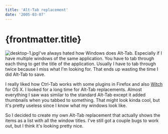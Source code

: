 ```yaml
---
title: 'Alt-Tab replacement'
date: '2005-03-07'
---
```


# {frontmatter.title}

![desktop-1.jpg](/images/desktop-1.jpg)I've always hated how Windows does Alt-Tab. Especially if I have multiple windows of the same application. You have to tab through each thing to get the title of the application. Usually I have to tab through twice because I miss what I'm looking for. That ends up wasting the time I did Alt-Tab to save.

I really liked how Ctrl-Tab works with some plugins in Firefox and also [Witch](http://www.petermaurer.de/nasi.php?thema=witch&sprache=deutsch&kopf=labor) for OS X. I looked for a long time for Alt-Tab replacements. Almost everything I saw was similar to the standard Alt-Tab except it added thumbnails when you tabbed to something. That might look kinda cool, but it's pretty useless since I know what my windows look like.

So I decided to create my own Alt-Tab replacement that actually shows the items as a list with all the window titles. I've still got a couple bugs to work out, but I think it's looking pretty nice.
